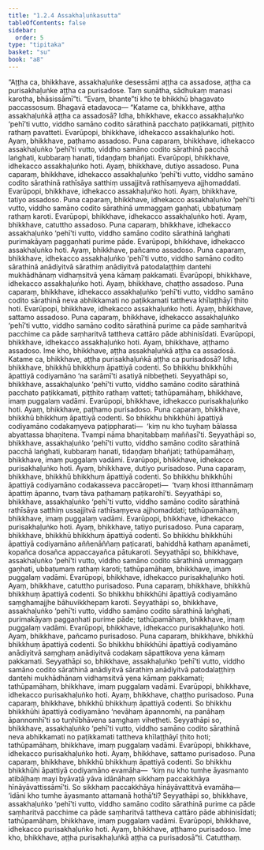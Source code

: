 ```yaml
---
title: "1.2.4 Assakhaḷuṅkasutta"
tableOfContents: false
sidebar:
  order: 5
type: "tipitaka"
basket: "su"
book: "a8"
---
```



<DynamicBreadcrumb />

<Division number="14" book="a8">

<Paragraph number="150" book="a8">
“Aṭṭha ca, bhikkhave, assakhaḷuṅke desessāmi aṭṭha ca assadose, aṭṭha ca purisakhaḷuṅke aṭṭha ca purisadose. Taṃ suṇātha, sādhukaṃ manasi karotha, bhāsissāmī”ti. “Evaṃ, bhante”ti kho te bhikkhū bhagavato paccassosuṃ. Bhagavā etadavoca—
</Paragraph>

<Paragraph number="151" book="a8">
“Katame ca, bhikkhave, aṭṭha assakhaḷuṅkā aṭṭha ca assadosā? Idha, bhikkhave, ekacco assakhaḷuṅko ‘pehī’ti vutto, viddho samāno codito sārathinā pacchato paṭikkamati, piṭṭhito rathaṃ pavatteti. Evarūpopi, bhikkhave, idhekacco assakhaḷuṅko hoti. Ayaṃ, bhikkhave, paṭhamo assadoso.
</Paragraph>

<Paragraph number="152" book="a8">
Puna caparaṃ, bhikkhave, idhekacco assakhaḷuṅko ‘pehī’ti vutto, viddho samāno codito sārathinā pacchā laṅghati, kubbaraṃ hanati, tidaṇḍaṃ bhañjati. Evarūpopi, bhikkhave, idhekacco assakhaḷuṅko hoti. Ayaṃ, bhikkhave, dutiyo assadoso.
</Paragraph>

<Paragraph number="153" book="a8">
Puna caparaṃ, bhikkhave, idhekacco assakhaḷuṅko ‘pehī’ti vutto, viddho samāno codito sārathinā rathīsāya satthiṃ ussajjitvā rathīsaṃyeva ajjhomaddati. Evarūpopi, bhikkhave, idhekacco assakhaḷuṅko hoti. Ayaṃ, bhikkhave, tatiyo assadoso.
</Paragraph>

<Paragraph number="154" book="a8">
Puna caparaṃ, bhikkhave, idhekacco assakhaḷuṅko ‘pehī’ti vutto, viddho samāno codito sārathinā ummaggaṃ gaṇhati, ubbaṭumaṃ rathaṃ karoti. Evarūpopi, bhikkhave, idhekacco assakhaḷuṅko hoti. Ayaṃ, bhikkhave, catuttho assadoso.
</Paragraph>

<Paragraph number="155" book="a8">
Puna caparaṃ, bhikkhave, idhekacco assakhaḷuṅko ‘pehī’ti vutto, viddho samāno codito sārathinā laṅghati purimakāyaṃ paggaṇhati purime pāde. Evarūpopi, bhikkhave, idhekacco assakhaḷuṅko hoti. Ayaṃ, bhikkhave, pañcamo assadoso.
</Paragraph>

<Paragraph number="156" book="a8">
Puna caparaṃ, bhikkhave, idhekacco assakhaḷuṅko ‘pehī’ti vutto, viddho samāno codito sārathinā anādiyitvā sārathiṃ anādiyitvā patodalaṭṭhiṃ dantehi mukhādhānaṃ vidhaṃsitvā yena kāmaṃ pakkamati. Evarūpopi, bhikkhave, idhekacco assakhaḷuṅko hoti. Ayaṃ, bhikkhave, chaṭṭho assadoso.
</Paragraph>

<Paragraph number="157" book="a8">
Puna caparaṃ, bhikkhave, idhekacco assakhaḷuṅko ‘pehī’ti vutto, viddho samāno codito sārathinā neva abhikkamati no paṭikkamati tattheva khīlaṭṭhāyī ṭhito hoti. Evarūpopi, bhikkhave, idhekacco assakhaḷuṅko hoti. Ayaṃ, bhikkhave, sattamo assadoso.
</Paragraph>

<Paragraph number="158" book="a8">
Puna caparaṃ, bhikkhave, idhekacco assakhaḷuṅko ‘pehī’ti vutto, viddho samāno codito sārathinā purime ca pāde saṃharitvā pacchime ca pāde saṃharitvā tattheva cattāro pāde abhinisīdati. Evarūpopi, bhikkhave, idhekacco assakhaḷuṅko hoti. Ayaṃ, bhikkhave, aṭṭhamo assadoso. Ime kho, bhikkhave, aṭṭha assakhaḷuṅkā aṭṭha ca assadosā.
</Paragraph>

<Paragraph number="159" book="a8">
Katame ca, bhikkhave, aṭṭha purisakhaḷuṅkā aṭṭha ca purisadosā? Idha, bhikkhave, bhikkhū bhikkhuṃ āpattiyā codenti. So bhikkhu bhikkhūhi āpattiyā codiyamāno ‘na sarāmī’ti asatiyā nibbeṭheti. Seyyathāpi so, bhikkhave, assakhaḷuṅko ‘pehī’ti vutto, viddho samāno codito sārathinā pacchato paṭikkamati, piṭṭhito rathaṃ vatteti; tathūpamāhaṃ, bhikkhave, imaṃ puggalaṃ vadāmi. Evarūpopi, bhikkhave, idhekacco purisakhaḷuṅko hoti. Ayaṃ, bhikkhave, paṭhamo purisadoso.
</Paragraph>

<Paragraph number="160" book="a8">
Puna caparaṃ, bhikkhave, bhikkhū bhikkhuṃ āpattiyā codenti. So bhikkhu bhikkhūhi āpattiyā codiyamāno codakaṃyeva paṭippharati—  ‘kiṃ nu kho tuyhaṃ bālassa abyattassa bhaṇitena. Tvampi nāma bhaṇitabbaṃ maññasī’ti. Seyyathāpi so, bhikkhave, assakhaḷuṅko ‘pehī’ti vutto, viddho samāno codito sārathinā pacchā laṅghati, kubbaraṃ hanati, tidaṇḍaṃ bhañjati; tathūpamāhaṃ, bhikkhave, imaṃ puggalaṃ vadāmi. Evarūpopi, bhikkhave, idhekacco purisakhaḷuṅko hoti. Ayaṃ, bhikkhave, dutiyo purisadoso.
</Paragraph>

<Paragraph number="161" book="a8">
Puna caparaṃ, bhikkhave, bhikkhū bhikkhuṃ āpattiyā codenti. So bhikkhu bhikkhūhi āpattiyā codiyamāno codakasseva paccāropeti—  ‘tvaṃ khosi itthannāmaṃ āpattiṃ āpanno, tvaṃ tāva paṭhamaṃ paṭikarohī’ti. Seyyathāpi so, bhikkhave, assakhaḷuṅko ‘pehī’ti vutto, viddho samāno codito sārathinā rathīsāya satthiṃ ussajjitvā rathīsaṃyeva ajjhomaddati; tathūpamāhaṃ, bhikkhave, imaṃ puggalaṃ vadāmi. Evarūpopi, bhikkhave, idhekacco purisakhaḷuṅko hoti. Ayaṃ, bhikkhave, tatiyo purisadoso.
</Paragraph>

<Paragraph number="162" book="a8">
Puna caparaṃ, bhikkhave, bhikkhū bhikkhuṃ āpattiyā codenti. So bhikkhu bhikkhūhi āpattiyā codiyamāno aññenāññaṃ paṭicarati, bahiddhā kathaṃ apanāmeti, kopañca dosañca appaccayañca pātukaroti. Seyyathāpi so, bhikkhave, assakhaḷuṅko ‘pehī’ti vutto, viddho samāno codito sārathinā ummaggaṃ gaṇhati, ubbaṭumaṃ rathaṃ karoti; tathūpamāhaṃ, bhikkhave, imaṃ puggalaṃ vadāmi. Evarūpopi, bhikkhave, idhekacco purisakhaḷuṅko hoti. Ayaṃ, bhikkhave, catuttho purisadoso.
</Paragraph>

<Paragraph number="163" book="a8">
Puna caparaṃ, bhikkhave, bhikkhū bhikkhuṃ āpattiyā codenti. So bhikkhu bhikkhūhi āpattiyā codiyamāno saṃghamajjhe bāhuvikkhepaṃ karoti. Seyyathāpi so, bhikkhave, assakhaḷuṅko ‘pehī’ti vutto, viddho samāno codito sārathinā laṅghati, purimakāyaṃ paggaṇhati purime pāde; tathūpamāhaṃ, bhikkhave, imaṃ puggalaṃ vadāmi. Evarūpopi, bhikkhave, idhekacco purisakhaḷuṅko hoti. Ayaṃ, bhikkhave, pañcamo purisadoso.
</Paragraph>

<Paragraph number="164" book="a8">
Puna caparaṃ, bhikkhave, bhikkhū bhikkhuṃ āpattiyā codenti. So bhikkhu bhikkhūhi āpattiyā codiyamāno anādiyitvā saṃghaṃ anādiyitvā codakaṃ sāpattikova yena kāmaṃ pakkamati. Seyyathāpi so, bhikkhave, assakhaḷuṅko ‘pehī’ti vutto, viddho samāno codito sārathinā anādiyitvā sārathiṃ anādiyitvā patodalaṭṭhiṃ dantehi mukhādhānaṃ vidhaṃsitvā yena kāmaṃ pakkamati; tathūpamāhaṃ, bhikkhave, imaṃ puggalaṃ vadāmi. Evarūpopi, bhikkhave, idhekacco purisakhaḷuṅko hoti. Ayaṃ, bhikkhave, chaṭṭho purisadoso.
</Paragraph>

<Paragraph number="165" book="a8">
Puna caparaṃ, bhikkhave, bhikkhū bhikkhuṃ āpattiyā codenti. So bhikkhu bhikkhūhi āpattiyā codiyamāno ‘nevāhaṃ āpannomhi, na panāhaṃ āpannomhī’ti so tuṇhībhāvena saṃghaṃ viheṭheti. Seyyathāpi so, bhikkhave, assakhaḷuṅko ‘pehī’ti vutto, viddho samāno codito sārathinā neva abhikkamati no paṭikkamati tattheva khīlaṭṭhāyī ṭhito hoti; tathūpamāhaṃ, bhikkhave, imaṃ puggalaṃ vadāmi. Evarūpopi, bhikkhave, idhekacco purisakhaḷuṅko hoti. Ayaṃ, bhikkhave, sattamo purisadoso.
</Paragraph>

<Paragraph number="166" book="a8">
Puna caparaṃ, bhikkhave, bhikkhū bhikkhuṃ āpattiyā codenti. So bhikkhu bhikkhūhi āpattiyā codiyamāno evamāha—  ‘kiṃ nu kho tumhe āyasmanto atibāḷhaṃ mayi byāvaṭā yāva idānāhaṃ sikkhaṃ paccakkhāya hīnāyāvattissāmī’ti. So sikkhaṃ paccakkhāya hīnāyāvattitvā evamāha—  ‘idāni kho tumhe āyasmanto attamanā hothā’ti? Seyyathāpi so, bhikkhave, assakhaḷuṅko ‘pehī’ti vutto, viddho samāno codito sārathinā purime ca pāde saṃharitvā pacchime ca pāde saṃharitvā tattheva cattāro pāde abhinisīdati; tathūpamāhaṃ, bhikkhave, imaṃ puggalaṃ vadāmi. Evarūpopi, bhikkhave, idhekacco purisakhaḷuṅko hoti. Ayaṃ, bhikkhave, aṭṭhamo purisadoso. Ime kho, bhikkhave, aṭṭha purisakhaḷuṅkā aṭṭha ca purisadosā”ti.

</Paragraph>
</Division>

<Paragraph number="167" type="center" book="a8">
Catutthaṃ.
</Paragraph>